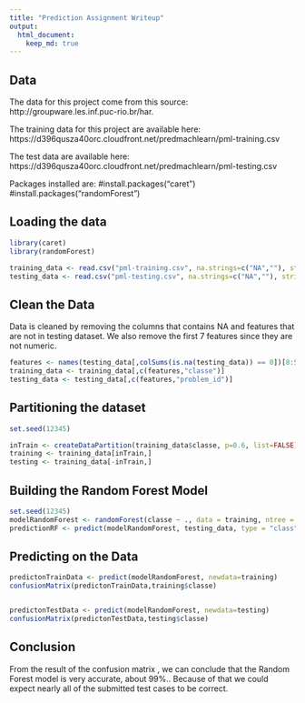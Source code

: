 ```yaml
---
title: "Prediction Assignment Writeup"
output: 
  html_document:
    keep_md: true
---
```


## Data

The data for this project come from this source: 
http://groupware.les.inf.puc-rio.br/har.

The training data for this project are available here:
https://d396qusza40orc.cloudfront.net/predmachlearn/pml-training.csv

The test data are available here:
https://d396qusza40orc.cloudfront.net/predmachlearn/pml-testing.csv

Packages installed are:
#install.packages("caret")
#install.packages("randomForest")

## Loading the data
```r
library(caret)
library(randomForest)

training_data <- read.csv("pml-training.csv", na.strings=c("NA",""), strip.white=T)
testing_data <- read.csv("pml-testing.csv", na.strings=c("NA",""), strip.white=T)
```
## Clean the Data

Data is cleaned by removing the columns that contains NA and features that are not in testing dataset. We also remove the first 7 features since they are not numeric.
```r
features <- names(testing_data[,colSums(is.na(testing_data)) == 0])[8:59]
training_data <- training_data[,c(features,"classe")]
testing_data <- testing_data[,c(features,"problem_id")]

```
## Partitioning the dataset
```r
set.seed(12345)

inTrain <- createDataPartition(training_data$classe, p=0.6, list=FALSE)
training <- training_data[inTrain,]
testing <- training_data[-inTrain,]
```
## Building the Random Forest Model
```r
set.seed(12345) 
modelRandomForest <- randomForest(classe ~ ., data = training, ntree = 1000)
predictionRF <- predict(modelRandomForest, testing_data, type = "class")
```
## Predicting on the  Data
```r
predictonTrainData <- predict(modelRandomForest, newdata=training)
confusionMatrix(predictonTrainData,training$classe)


predictonTestData <- predict(modelRandomForest, newdata=testing)
confusionMatrix(predictonTestData,testing$classe)
```

## Conclusion

From the result of the confusion matrix , we can conclude that the  Random Forest model is very accurate, about 99%.. Because of that we could expect nearly all of the submitted test cases to be correct. 

